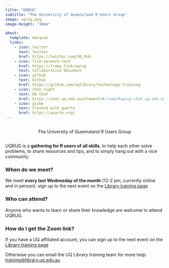```yaml
---
title: "UQRUG"
subtitle: "The University of Queensland R Users Group"
image: uqrug.png
image-height: "10em"

about:
  template: marquee
  links:
    - icon: twitter
      text: Twitter
      href: https://twitter.com/UQ_RUG
    - icon: file-earmark-text
      href: https://frama.link/uqrug
      text: Collaborative Document
    - icon: github
      text: Github
      href: https://github.com/uqlibrary/technology-training
    - icon: chat-right
      text: UQ Chat
      href: https://chat.uq.edu.au/element/#/room/#uqrug:chat.uq.edu.au
    - icon: globe
      text: Created with quarto
      href: https://quarto.org/
---
```


```{=html}
<style>
#title-block-header{
display: none;
}

#quarto-content>* {
    padding-top: 14px;
}

.quarto-about-marquee{
    display: flex !important;
    flex-direction: column;
    align-items: center;
}
.about-image-container{
    width: 13em;
}
div.quarto-about-marquee .about-image{
    margin-bottom: 0px;
}
main{
    margin: 0px;
}

.page-rows-contents {
    grid-template-rows: [content-top] minmax(max-content, 1fr) [content-bottom] minmax(30px, max-content) [page-bottom];
}
</style>
```
```{=html}
<div class="quarto-about-marquee">
  <p class="subtitle lead">The University of Queensland R Users Group</p>
</div>

<script>
    function copyEvent(id)
    {
        var str = document.getElementById(id);
        window.getSelection().selectAllChildren(str);
        document.execCommand("Copy")
    }
</script>
```
UQRUG is a **gathering for R users of all skills**, to help each other solve problems, to share resources and tips, and to simply hang out with a nice community.

### When do we meet?

We meet **every last Wednesday of the month** (12-2 pm, currently online and in person): sign up to the next event on the [Library training page](https://web.library.uq.edu.au/library-services/training)

### Who can attend?

Anyone who wants to learn or share their knowledge are welcome to attend UQRUG.

### How do I get the Zoom link?

If you have a UQ affiliated account, you can sign up to the next event on the [Library training page](https://web.library.uq.edu.au/library-services/training)

Otherwise you can email the UQ Library training team for more help: <a href="javascript:void(0);" onclick="copyEvent('copy')" id="copy" title="Click to copy email address">training\@library.uq.edu.au</a>
